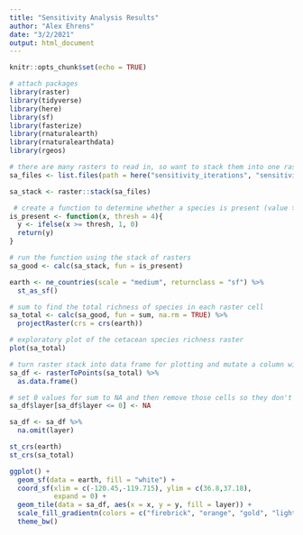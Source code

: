 ```yaml
---
title: "Sensitivity Analysis Results"
author: "Alex Ehrens"
date: "3/2/2021"
output: html_document
---
```


```r
knitr::opts_chunk$set(echo = TRUE)

# attach packages
library(raster) 
library(tidyverse)
library(here)
library(sf)
library(fasterize)
library(rnaturalearth)
library(rnaturalearthdata)
library(rgeos)
```

```r
# there are many rasters to read in, so want to stack them into one raster
sa_files <- list.files(path = here("sensitivity_iterations", "sensitivity_iterations"), pattern = "*tif", full.names = TRUE)

sa_stack <- raster::stack(sa_files)
```

```r
 # create a function to determine whether a species is present (value >0.6) or not in a given location
is_present <- function(x, thresh = 4){
  y <- ifelse(x >= thresh, 1, 0)
  return(y)
}

# run the function using the stack of rasters
sa_good <- calc(sa_stack, fun = is_present)

earth <- ne_countries(scale = "medium", returnclass = "sf") %>% 
  st_as_sf()

# sum to find the total richness of species in each raster cell
sa_total <- calc(sa_good, fun = sum, na.rm = TRUE) %>% 
  projectRaster(crs = crs(earth))

# exploratory plot of the cetacean species richness raster
plot(sa_total)
```

```r
# turn raster stack into data frame for plotting and mutate a column with the sum of present species
sa_df <- rasterToPoints(sa_total) %>% 
  as.data.frame()

# set 0 values for sum to NA and then remove those cells so they don't show up on top of coastline map
sa_df$layer[sa_df$layer <= 0] <- NA

sa_df <- sa_df %>% 
  na.omit(layer)

st_crs(earth)
st_crs(sa_total)

ggplot() +
  geom_sf(data = earth, fill = "white") +
  coord_sf(xlim = c(-120.45,-119.715), ylim = c(36.8,37.18),
           expand = 0) +
  geom_tile(data = sa_df, aes(x = x, y = y, fill = layer)) +
  scale_fill_gradientn(colors = c("firebrick", "orange", "gold", "lightgreen", "darkgreen")) +
  theme_bw()

```

